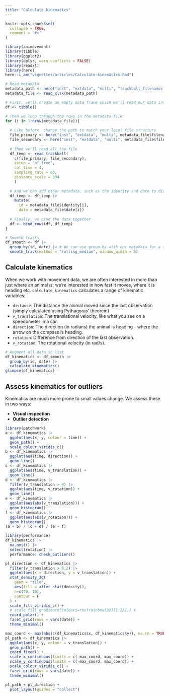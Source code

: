 ```yaml
---
title: "Calculate kinematics"
---
```


```r
knitr::opts_chunk$set(
  collapse = TRUE,
  comment = "#>"
)
```

```r
library(animovement)
library(tibble)
library(ggplot2)
library(dplyr, warn.conflicts = FALSE)
library(readxl)
library(here)
here::i_am("vignettes/articles/Calculate-kinematics.Rmd")
```

```r
# Read metadata
metadata_path <- here("inst", "extdata", "multi", "trackball_filenames.xlsx")
metadata_file <- read_xlsx(metadata_path)

# First, we'll create an empty data frame which we'll read our data into
df <- tibble()

# Then we loop through the rows in the metadata file
for (i in 1:nrow(metadata_file)){
  
  # Like before, change the path to match your local file structure
  file_primary <- here("inst", "extdata", "multi", metadata_file$filename_a[i])
  file_secondary <- here("inst", "extdata", "multi", metadata_file$filename_b[i])
  
  # Then we'll read all the file
  df_temp <- read_trackball(
    c(file_primary, file_secondary), 
    setup = "of_free",
    col_time = 4,
    sampling_rate = 60,
    distance_scale = 394
    )
  
  # And we can add other metadata, such as the identity and date to distinguish between experiments
  df_temp <- df_temp |> 
    mutate(
      id = metadata_file$identity[i], 
      date = metadata_file$date[i])
  
  # Finally, we bind the data together
  df <- bind_rows(df, df_temp)
}

# Smooth tracks
df_smooth <- df |> 
  group_by(id, date) |> # We can use group_by with our metadata for a tidyverse-friendly workflow 
  smooth_track(method = "rolling_median", window_width = 5)
```

## Calculate kinematics

When we work with movement data, we are often interested in more than just where an animal *is*; we're interested in how fast it moves, where it is heading etc. 
`calculate_kinematics` calculates a range of kinematic variables:

- `distance`: The distance the animal moved since the last observation (simply calculated using Pythagoras' theorem)
- `v_translation`: The translational velocity, like what you see on a speedometer in a car.
- `direction`: The direction (in radians) the animal is heading - where the arrow on the compass is heading.
- `rotation`: Difference from direction of the last observation.
- `v_rotation`: The rotational velocity (in rad/s).

```r
# Augment all data in list
df_kinematics <- df_smooth |> 
  group_by(id, date) |> 
  calculate_kinematics()
glimpse(df_kinematics)
```

## Assess kinematics for outliers

Kinematics are much more prone to small values change. We assess these in two ways:

- **Visual inspection**
- **Outlier detection**

```r
library(patchwork)
a <- df_kinematics |> 
  ggplot(aes(x, y, colour = time)) +
  geom_path() +
  scale_colour_viridis_c()
b <- df_kinematics |> 
  ggplot(aes(time, direction)) +
  geom_line()
c <- df_kinematics |> 
  ggplot(aes(time, v_translation)) +
  geom_line()
d <- df_kinematics |> 
  filter(v_translation > 0) |> 
  ggplot(aes(time, v_rotation)) +
  geom_line()
e <- df_kinematics |> 
  ggplot(aes(abs(v_translation))) +
  geom_histogram()
f <- df_kinematics |> 
  ggplot(aes(abs(v_rotation))) +
  geom_histogram()
(a + b) / (c + d) / (e + f)

library(performance)
df_kinematics |> 
  na.omit() |> 
  select(rotation) |>
  performance::check_outliers()
```

```r
pl_direction <- df_kinematics |> 
  filter(v_translation > 0.2) |> 
  ggplot(aes(x = direction, y = v_translation)) + 
  stat_density_2d(
    geom = "tile", 
    aes(fill = after_stat(density)),
    n=c(40, 10), 
    contour = F
  ) + 
  scale_fill_viridis_c() +
  # scale_fill_gradientn(colours=rev(rainbow(32)[1:23])) + 
  coord_polar() +
  facet_grid(rows = vars(date)) +
  theme_minimal()

max_coord <- max(abs(c(df_kinematics$x, df_kinematics$y)), na.rm = TRUE)
pl_path <- df_kinematics |> 
  ggplot(aes(x, y, colour = v_translation)) +
  geom_path() +
  coord_fixed() +
  scale_x_continuous(limits = c(-max_coord, max_coord)) +
  scale_y_continuous(limits = c(-max_coord, max_coord)) +
  scale_colour_viridis_c() +
  facet_grid(rows = vars(date)) +
  theme_minimal()

pl_path + pl_direction +
  plot_layout(guides = "collect")
```

